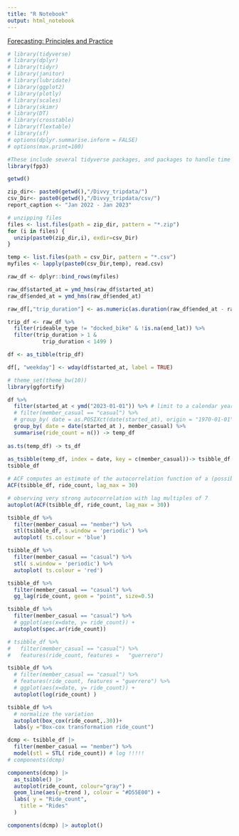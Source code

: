 ```yaml
---
title: "R Notebook"
output: html_notebook
---
```


[Forecasting: Principles and Practice](https://otexts.com/fpp3/tsibbles.html)

```r
# library(tidyverse)
# library(dplyr)
# library(tidyr)
# library(janitor)
# library(lubridate)
# library(ggplot2)
# library(plotly)
# library(scales)
# library(skimr)
# library(DT)
# library(crosstable)
# library(flextable)
# library(sf)
# options(dplyr.summarise.inform = FALSE)
# options(max.print=100)

#These include several tidyverse packages, and packages to handle time series and forecasting in a “tidy” framework.
library(fpp3) 

getwd()
```

```r

zip_dir<- paste0(getwd(),"/Divvy_tripdata/") 
csv_Dir<- paste0(getwd(),"/Divvy_tripdata/csv/") 
report_caption <- "Jan 2022 - Jan 2023"

# unzipping files
files <- list.files(path = zip_dir, pattern = "*.zip")
for (i in files) {
  unzip(paste0(zip_dir,i), exdir=csv_Dir)
}

temp <- list.files(path = csv_Dir, pattern = "*.csv")
myfiles <- lapply(paste0(csv_Dir,temp), read.csv)

raw_df <- dplyr::bind_rows(myfiles)

raw_df$started_at = ymd_hms(raw_df$started_at) 
raw_df$ended_at = ymd_hms(raw_df$ended_at) 

raw_df[,"trip_duration"] <- as.numeric(as.duration(raw_df$ended_at - raw_df$started_at), "minutes")

trip_df <- raw_df %>% 
  filter(rideable_type != "docked_bike" & !is.na(end_lat)) %>% 
  filter(trip_duration > 1 &
           trip_duration < 1499 ) 

df <- as_tibble(trip_df) 

df[, "weekday"] <- wday(df$started_at, label = TRUE)

```

```r
# theme_set(theme_bw(10))
library(ggfortify)

df %>% 
  filter(started_at < ymd("2023-01-01")) %>% # limit to a calendar year  
  # filter(member_casual == "casual") %>% 
  # group_by( date = as.POSIXct(date(started_at), origin = "1970-01-01")) %>% 
  group_by( date = date(started_at ), member_casual) %>%
  summarise(ride_count = n()) -> temp_df
  
as.ts(temp_df) -> ts_df
  
as_tsibble(temp_df, index = date, key = c(member_casual))-> tsibble_df
tsibble_df
```

```r
# ACF computes an estimate of the autocorrelation function of a (possibly multivariate) tsibble.
ACF(tsibble_df, ride_count, lag_max = 30) 
```

```r
# observing very strong autocorrelation with lag multiples of 7
autoplot(ACF(tsibble_df, ride_count, lag_max = 30))

```

```r
tsibble_df %>% 
  filter(member_casual == "member") %>% 
  stl(tsibble_df, s.window = 'periodic') %>% 
  autoplot( ts.colour = 'blue')

```

```r
tsibble_df %>% 
  filter(member_casual == "casual") %>% 
  stl( s.window = 'periodic') %>% 
  autoplot( ts.colour = 'red')
```

```r
tsibble_df %>% 
  filter(member_casual == "casual") %>% 
  gg_lag(ride_count, geom = "point", size=0.5)

```

```r
tsibble_df %>% 
  filter(member_casual == "casual") %>% 
  # ggplot(aes(x=date, y= ride_count)) +
  autoplot(spec.ar(ride_count))
```

```r
# tsibble_df %>% 
#   filter(member_casual == "casual") %>%
#   features(ride_count, features =   "guerrero") 

tsibble_df %>% 
  # filter(member_casual == "casual") %>% 
  # features(ride_count, features = "guerrero") %>%
  # ggplot(aes(x=date, y= ride_count)) +
  autoplot(log(ride_count) )

```

```r
tsibble_df %>% 
  # normalize the variation 
  autoplot(box_cox(ride_count,.30))+
  labs(y ="Box-cox transformation ride_count")
```

```r
dcmp <- tsibble_df |>
  filter(member_casual == "member") %>% 
  model(stl = STL( ride_count)) # log !!!!!
# components(dcmp)

components(dcmp) |>
  as_tsibble() |>
  autoplot(ride_count, colour="gray") +
  geom_line(aes(y=trend ), colour = "#D55E00") +
  labs( y = "Ride_count",
    title = "Rides"
  )
```

```r
components(dcmp) |> autoplot()
```
